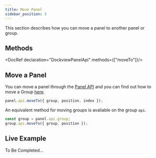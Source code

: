 ```yaml
---
title: Move Panel
sidebar_position: 3
---
```



This section describes how you can move a panel to another panel or group.

## Methods

<DocRef declaration="DockviewPanelApi" methods={["moveTo"]}/>

## Move a Panel

You can move a panel through the [Panel API](/docs/api/dockview/panelApi) and you can find out how to move a Group [here](/docs/core/groups/move).

```ts
panel.api.moveTo({ group, position, index });
```

An equivalent method for moving groups is avaliable on the group `api`.

```ts
const group = panel.api.group;
group.api.moveTo({ group, position });
```

## Live Example

To Be Completed...
